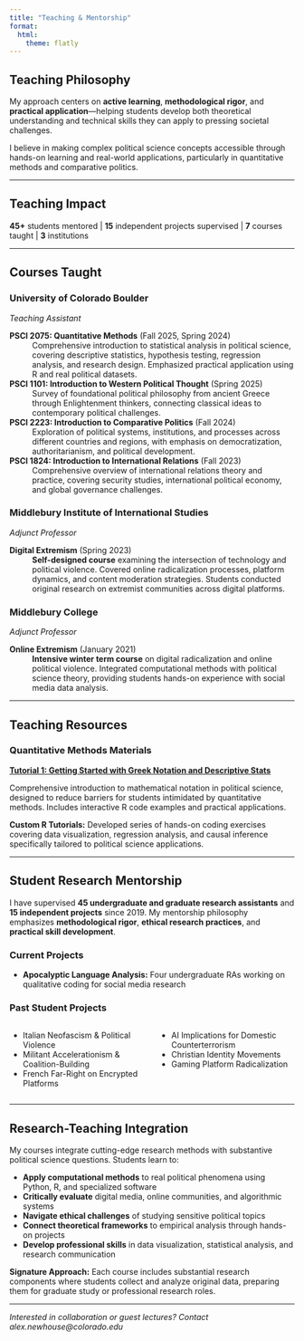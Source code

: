 ```yaml
---
title: "Teaching & Mentorship"
format:
  html:
    theme: flatly
---
```


## Teaching Philosophy

My approach centers on **active learning**, **methodological rigor**, and **practical application**—helping students develop both theoretical understanding and technical skills they can apply to pressing societal challenges.

I believe in making complex political science concepts accessible through hands-on learning and real-world applications, particularly in quantitative methods and comparative politics.

---

## Teaching Impact

**45+** students mentored | **15** independent projects supervised | **7** courses taught | **3** institutions

---

## Courses Taught

### University of Colorado Boulder
*Teaching Assistant*

**PSCI 2075: Quantitative Methods** (Fall 2025, Spring 2024)
: Comprehensive introduction to statistical analysis in political science, covering descriptive statistics, hypothesis testing, regression analysis, and research design. Emphasized practical application using R and real political datasets.

**PSCI 1101: Introduction to Western Political Thought** (Spring 2025)
: Survey of foundational political philosophy from ancient Greece through Enlightenment thinkers, connecting classical ideas to contemporary political challenges.

**PSCI 2223: Introduction to Comparative Politics** (Fall 2024)
: Exploration of political systems, institutions, and processes across different countries and regions, with emphasis on democratization, authoritarianism, and political development.

**PSCI 1824: Introduction to International Relations** (Fall 2023)
: Comprehensive overview of international relations theory and practice, covering security studies, international political economy, and global governance challenges.

### Middlebury Institute of International Studies
*Adjunct Professor*

**Digital Extremism** (Spring 2023)
: **Self-designed course** examining the intersection of technology and political violence. Covered online radicalization processes, platform dynamics, and content moderation strategies. Students conducted original research on extremist communities across digital platforms.

### Middlebury College  
*Adjunct Professor*

**Online Extremism** (January 2021)
: **Intensive winter term course** on digital radicalization and online political violence. Integrated computational methods with political science theory, providing students hands-on experience with social media data analysis.

---

## Teaching Resources

### Quantitative Methods Materials

**[Tutorial 1: Getting Started with Greek Notation and Descriptive Stats](tutorial1.html)**

Comprehensive introduction to mathematical notation in political science, designed to reduce barriers for students intimidated by quantitative methods. Includes interactive R code examples and practical applications.

**Custom R Tutorials:** Developed series of hands-on coding exercises covering data visualization, regression analysis, and causal inference specifically tailored to political science applications.

---

## Student Research Mentorship

I have supervised **45 undergraduate and graduate research assistants** and **15 independent projects** since 2019. My mentorship philosophy emphasizes **methodological rigor**, **ethical research practices**, and **practical skill development**.

### Current Projects
- **Apocalyptic Language Analysis:** Four undergraduate RAs working on qualitative coding for social media research

### Past Student Projects

:::: {.columns}

::: {.column width="50%"}
- Italian Neofascism & Political Violence
- Militant Accelerationism & Coalition-Building  
- French Far-Right on Encrypted Platforms
:::

::: {.column width="50%"}
- AI Implications for Domestic Counterterrorism
- Christian Identity Movements
- Gaming Platform Radicalization
:::

::::

---

## Research-Teaching Integration

My courses integrate cutting-edge research methods with substantive political science questions. Students learn to:

- **Apply computational methods** to real political phenomena using Python, R, and specialized software
- **Critically evaluate** digital media, online communities, and algorithmic systems  
- **Navigate ethical challenges** of studying sensitive political topics
- **Connect theoretical frameworks** to empirical analysis through hands-on projects
- **Develop professional skills** in data visualization, statistical analysis, and research communication

**Signature Approach:** Each course includes substantial research components where students collect and analyze original data, preparing them for graduate study or professional research roles.

---

*Interested in collaboration or guest lectures? Contact alex.newhouse@colorado.edu*